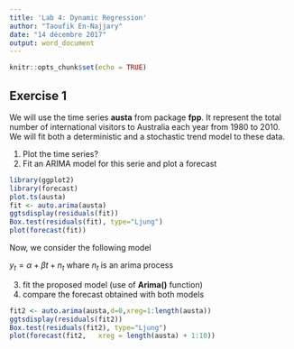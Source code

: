 ---
title: 'Lab 4: Dynamic Regression'
author: "Taoufik En-Najjary"
date: "14 décembre 2017"
output: word_document
---

```{r setup, include=FALSE}
knitr::opts_chunk$set(echo = TRUE)
```

## Exercise 1

We will use the time series __austa__ from package __fpp__. It represent the total number of international visitors to Australia each year from 1980 to 2010. We will fit both a deterministic and a stochastic trend model to these data.

1. Plot the time series?
2. Fit an ARIMA model for this serie and plot a forecast
```{r, eval=FALSE}
library(ggplot2)
library(forecast)
plot.ts(austa)
fit <- auto.arima(austa)
ggtsdisplay(residuals(fit))
Box.test(residuals(fit), type="Ljung")
plot(forecast(fit))

```


Now, we consider the following model

$y_t = \alpha + \beta t + n_t$
whare $n_t$ is an arima process

3. fit the proposed model (use of __Arima()__ function)
4. compare the forecast obtained with both models
```{r, eval=FALSE}
fit2 <- auto.arima(austa,d=0,xreg=1:length(austa))
ggtsdisplay(residuals(fit2))
Box.test(residuals(fit2), type="Ljung")
plot(forecast(fit2,   xreg = length(austa) + 1:10))
```

